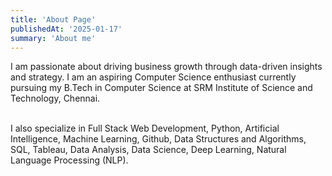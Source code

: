 ```yaml
---
title: 'About Page'
publishedAt: '2025-01-17'
summary: 'About me'
---
```


I am passionate about driving business growth through data-driven insights and strategy. I am an aspiring Computer Science enthusiast currently pursuing my B.Tech in Computer Science at SRM Institute of Science and Technology, Chennai.

<br />
I also specialize in Full Stack Web Development, Python, Artificial Intelligence, Machine Learning, Github, Data Structures and Algorithms, SQL, Tableau, Data Analysis, Data Science, Deep Learning, Natural Language Processing (NLP).
<br />
